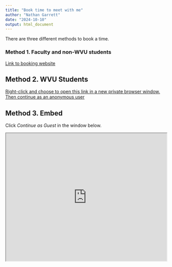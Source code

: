 ```yaml
---
title: "Book time to meet with me"
author: "Nathan Garrett"
date: "2024-10-10"
output: html_document
---
```


There are three different methods to book a time.

### Method 1. Faculty and non-WVU students 

[Link to booking website](https://outlook.office.com/bookwithme/user/12414cb0519440e68f70cc1fb2a63fac@mail.wvu.edu?anonymous)


## Method 2. WVU Students

[Right-click and choose to open this link in a new private browser window. Then continue as an anonymous user](https://outlook.office.com/bookwithme/user/12414cb0519440e68f70cc1fb2a63fac@mail.wvu.edu?anonymous)


## Method 3. Embed

Click *Continue as Guest* in the window below.

```{=html}

<iframe width="100%" height="400"
  src="https://outlook.office.com/bookwithme/user/12414cb0519440e68f70cc1fb2a63fac@mail.wvu.edu?anonymous
"></iframe>
```